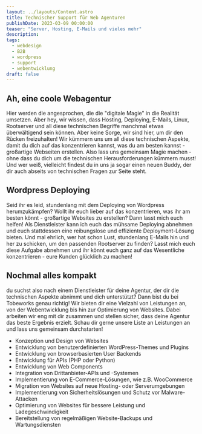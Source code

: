 ```yaml
---
layout: ../layouts/Content.astro
title: Technischer Support für Web Agenturen
publishDate: 2023-03-09 00:00:00
teaser: "Server, Hosting, E-Mails und vieles mehr"
description:
tags:
  - webdesign
  - B2B
  - wordpress
  - support
  - webentwicklung
draft: false
---
```



## Ah, eine coole Webagentur
Hier werden die angesprochen, die die "digitale Magie" in die Realität umsetzen. Aber hey, wir wissen, dass Hosting, Deploying, E-Mails, Linux, Rootserver und all diese technischen Begriffe manchmal etwas überwältigend sein können. Aber keine Sorge, wir sind hier, um dir den Rücken freizuhalten! Wir kümmern uns um all diese technischen Aspekte, damit du dich auf das konzentrieren kannst, was du am besten kannst - großartige Webseiten erstellen. Also lass uns gemeinsam Magie machen - ohne dass du dich um die technischen Herausforderungen kümmern musst!
Und wer weiß, vielleicht findest du in uns ja sogar einen neuen Buddy, der dir auch abseits von technischen Fragen zur Seite steht.
<ImageWD />
<CTA classes="mb-5 p-3 text-center" />


## Wordpress Deploying
Seid ihr es leid, stundenlang mit dem Deploying von Wordpress herumzukämpfen? Wollt ihr euch lieber auf das konzentrieren, was ihr am besten könnt - großartige Websites zu erstellen? Dann lasst mich euch helfen! Als Dienstleister kann ich euch das mühsame Deploying abnehmen und euch stattdessen eine reibungslose und effiziente Deployment-Lösung bieten.
Und mal ehrlich, wer hat schon Lust, stundenlang E-Mails hin und her zu schicken, um den passenden Rootserver zu finden? Lasst mich euch diese Aufgabe abnehmen und ihr könnt euch ganz auf das Wesentliche konzentrieren - eure Kunden glücklich zu machen!

<ImageWD />
<CTA classes="mb-5 p-3 text-center" />

## Nochmal alles kompakt
du suchst also nach einem Dienstleister für deine Agentur, der dir die technischen Aspekte abnimmt und dich unterstützt? Dann bist du bei Tobeworks genau richtig! Wir bieten dir eine Vielzahl von Leistungen an, von der Webentwicklung bis hin zur Optimierung von Websites. Dabei arbeiten wir eng mit dir zusammen und stellen sicher, dass deine Agentur das beste Ergebnis erzielt. Schau dir gerne unsere Liste an Leistungen an und lass uns gemeinsam durchstarten!
*   Konzeption und Design von Websites
*   Entwicklung von benutzerdefinierten WordPress-Themes und Plugins
*   Entwicklung von browserbasierten User Backends
*   Entwicklung für APIs (PHP oder Python)
*   Entwicklung von Web Components
*   Integration von Drittanbieter-APIs und -Systemen
*   Implementierung von E-Commerce-Lösungen, wie z.B. WooCommerce
*   Migration von Websites auf neue Hosting- oder Serverumgebungen
*   Implementierung von Sicherheitslösungen und Schutz vor Malware-Attacken
*   Optimierung von Websites für bessere Leistung und Ladegeschwindigkeit
*   Bereitstellung von regelmäßigen Website-Backups und Wartungsdiensten

<CTA classes="mb-5 p-3 text-center" />
